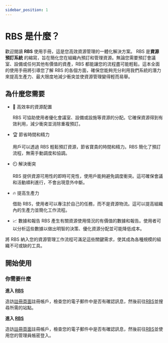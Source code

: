 ```yaml
---
sidebar_position: 1
---
```




# RBS 是什麼？

歡迎閱讀 **RBS** 使用手冊，這是您高效資源管理的一體化解決方案。 RBS 是<span class='rbs'>**資源預訂系統**</span> 的縮寫，旨在簡化您在組織內預訂和管理資源。無論您需要預訂會議室、設備或任何其他有價值的資產，RBS 都能讓您的流程盡可能輕鬆。這本全面的使用手冊將引導您了解 RBS 的各個方面，確保您能夠充分利用我們系統的潛力來提高生產力、最大限度地減少衝突並使資源管理變得輕而易舉。

## 為什麼您需要

- 🚀 高效率的資源配置

  RBS 可協助使用者優化會議室、設備或設施等資源的分配。它確保資源得到有效利用，減少衝突並消除重複預訂。

- 🏆 節省時間和精力

  用戶可以透過 RBS 輕鬆預訂資源，節省寶貴的時間和精力。RBS 簡化了預訂流程，無需手動調度和協調。

- ⏲️ 解決衝突

  RBS 提供資源可用性的即時可見性，使用戶能夠避免調度衝突。這可確保會議和活動順利進行，不會出現意外中斷。

- 🔥 提高生產力

  借助 RBS，使用者可以專注於自己的任務，而不是資源物流。這可以提高組織內的生產力並簡化工作流程。

- 📈 數據和報告
  RBS 產生有關資源使用情況的有價值的數據和報告。使用者可以分析這些數據以做出明智的決策、優化資源分配並可能降低成本。

將 RBS 納入您的資源管理工作流程可滿足這些關鍵需求，使其成為各種規模的組織不可或缺的工具。

## 開始使用

### 你需要什麼

<Tabs>
  <TabItem value="user" label="顧客(員工)" >

**進入 [RBS](https://rbs.ces.myfiinet.com/rbs)**

造訪[註冊頁面](https://rbs.ces.myfiinet.com/rbs/register)註冊帳戶，檢查您的電子郵件中是否有確認訊息，然後前往[RBS](https://rbs.ces.myfiinet.com/rbs)並搜尋所需的站點。

  </TabItem>
  <TabItem value="admin" label="管理員" default>

**進入 [RBS](https://rbs.ces.myfiinet.com/rbs-admin)**

造訪[註冊頁面](https://rbs.ces.myfiinet.com/rbs-admin)註冊帳戶，檢查您的電子郵件中是否有確認訊息，然後前往[RBS](https://rbs.ces.myfiinet.com/rbs-admin)並使用您的管理員帳密登入。

  </TabItem>
</Tabs>

